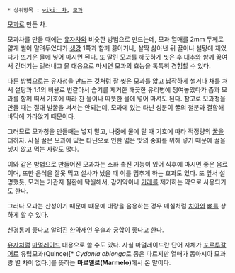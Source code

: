  * 상위항목 : [[wiki: 차]], [[모과]]

[[모과]]로 만든 차.

모과차를 만들 때에는 [[유자차]]와 비슷한 방법으로 만드는데, 모과 열매를 2mm 두께로 얇게 썰어 말려두었다가 [[생강]] 1쪽과 함께 끓이거나, 살짝 삶아낸 뒤 꿀이나 설탕에 재었다가 뜨거운 물에 넣어 마시면 된다. 또 말린 모과를 깨끗하게 씻은 후 [[대추]]와 함께 끓여서 건더기는 걸러내고 물 대용으로 마시면 모과의 효능을 톡톡히 경험할 수 있다.

다른 방법으로는 유자청을 만드는 것처럼 잘 씻은 모과를 얇고 납작하게 썰거나 채를 쳐서 설탕과 1:1의 비율로 번갈아서 습기를 제거한 깨끗한 유리병에 쟁여놓았다가 즙과 모과를 함께 떠서 기호에 따라 찬 물이나 따뜻한 물에 넣어 마셔도 된다. 참고로 모과청을 만들 때는 절대 벌꿀을 써서는 안되는데, 모과에 있는 타닌 성분이 꿀의 철분과 결합해 바닥에 가라앉기 때문이다.

그러므로 모과청을 만들때는 넣지 말고, 나중에 물에 탈 때 기호에 따라 적정량의 [[꿀]]을 더하자. 사실 꿀은 모과에 있는 타닌으로 인한 떫은 맛의 중화를 위해 넣기 때문에 꿀을 넣지 않고 먹는 사람도 많다.

이와 같은 방법으로 만들어진 모과차는 소화 촉진 기능이 있어 식후에 마시면 좋은 음료이며, 또한 음식을 잘못 먹고 설사가 났을 때 이를 멈추게 하는 효과도 있다. 또 앞서 설명했듯, 모과는 기관지 질환에 탁월해서, 감기약이나 [[가래]]를 제거하는 약으로 사용되기도 한다.

그러나 모과는 산성이기 때문에 떄문에 대량을 음용하는 경우 매실처럼 [[치아]]와 [[뼈]]를 상하게 할 수 있다.

신경통에 좋다고 알려진 한약재인 우슬과 궁합이 좋다고 한다.

[[유자]]처럼 [[마멀레이드]] 대용으로 쓸 수도 있다. 사실 마멀레이드란 단어 자체가 [[포르투갈]]어로 유럽모과(Quince)[* ''Cydonia oblonga''로 종은 다르지만 열매가 동아시아 모과랑 별 차이 없다.]를 뜻하는 '''마르멜로(Marmelo)'''에서 온 말이다.
